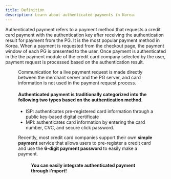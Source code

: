 ```yaml
---
title: Definition
description: Learn about authenticated payments in Korea.
---
```




Authenticated payment refers to a payment method that requests a credit card payment with the authentication key after receiving the authentication result for payment from the PG. It is the most popular payment method in Korea. When a payment is requested from the checkout page, the payment window of each PG is presented to the user. Once payment is authenticated in the the payment module of the credit card company selected by the user, payment request is processed based on the authentication result.

<Figure src="/gitbook-assets/en/flow copy (1).png" caption="Basic authenticated payment flow" />

<Hint style="info">
Communication for a live payment request is made directly between the merchant server and the PG server, and card information is not used in the payment request process.

</Hint>

#### Authenticated payment is traditionally categorized into the following two types based on the authentication method.

* ISP: authenticates pre-registered card information through a public key-based digital certificate
* MPI: authenticates card information by entering the card number, CVC, and secure click password.

Recently, most credit card companies support their own **simple payment** service that allows users to pre-register a credit card and use the **6-digit payment password** to easily make a payment.

<Figure src="/gitbook-assets/en/image (138).png" caption="NHN KCP authenticated payment - Shinhan Card simple pay window" />

#### You can easily integrate authenticated payment through i'mport!
